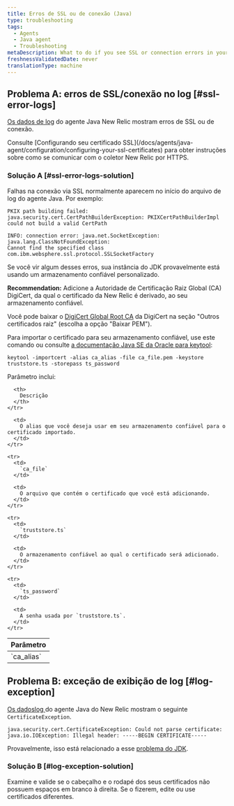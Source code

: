 ```yaml
---
title: Erros de SSL ou de conexão (Java)
type: troubleshooting
tags:
  - Agents
  - Java agent
  - Troubleshooting
metaDescription: What to do if you see SSL or connection errors in your New Relic Java app's logs.
freshnessValidatedDate: never
translationType: machine
---
```


## Problema A: erros de SSL/conexão no log [#ssl-error-logs]

[Os dados de log](/docs/agents/java-agent/troubleshooting/generate-debug-logs-troubleshooting-java) do agente Java New Relic mostram erros de SSL ou de conexão.

<Callout variant="tip">
  Consulte [Configurando seu certificado SSL](/docs/agents/java-agent/configuration/configuring-your-ssl-certificates) para obter instruções sobre como se comunicar com o coletor New Relic por HTTPS.
</Callout>

### Solução A [#ssl-error-logs-solution]

Falhas na conexão via SSL normalmente aparecem no início do arquivo de log do agente Java. Por exemplo:

```
PKIX path building failed: java.security.cert.CertPathBuilderException: PKIXCertPathBuilderImpl could not build a valid CertPath
```

```
INFO: connection error: java.net.SocketException: java.lang.ClassNotFoundException: 
Cannot find the specified class com.ibm.websphere.ssl.protocol.SSLSocketFactory
```

Se você vir algum desses erros, sua instância do JDK provavelmente está usando um armazenamento confiável personalizado.

<DoNotTranslate>**Recommendation:**</DoNotTranslate> Adicione a Autoridade de Certificação Raiz Global (CA) DigiCert, da qual o certificado da New Relic é derivado, ao seu armazenamento confiável.

Você pode baixar o [DigiCert Global Root CA](https://www.digicert.com/kb/digicert-root-certificates.htm) da DigiCert na seção "Outros certificados raiz" (escolha a opção "Baixar PEM").

Para importar o certificado para seu armazenamento confiável, use este comando ou consulte [a documentação Java SE da Oracle para keytool](https://docs.oracle.com/javase/6/docs/technotes/tools/solaris/keytool.html):

```
keytool -importcert -alias ca_alias -file ca_file.pem -keystore truststore.ts -storepass ts_password
```

Parâmetro inclui:

<table>
  <thead>
    <tr>
      <th>
        Parâmetro
      </th>

      <th>
        Descrição
      </th>
    </tr>
  </thead>

  <tbody>
    <tr>
      <td>
        `ca_alias`
      </td>

      <td>
        O alias que você deseja usar em seu armazenamento confiável para o certificado importado.
      </td>
    </tr>

    <tr>
      <td>
        `ca_file`
      </td>

      <td>
        O arquivo que contém o certificado que você está adicionando.
      </td>
    </tr>

    <tr>
      <td>
        `truststore.ts`
      </td>

      <td>
        O armazenamento confiável ao qual o certificado será adicionado.
      </td>
    </tr>

    <tr>
      <td>
        `ts_password`
      </td>

      <td>
        A senha usada por `truststore.ts`.
      </td>
    </tr>
  </tbody>
</table>

## Problema B: exceção de exibição de log [#log-exception]

[Os dadoslog ](/docs/agents/java-agent/troubleshooting/generate-debug-logs-troubleshooting-java)do agente Java do New Relic mostram o seguinte `CertificateException`.

```
java.security.cert.CertificateException: Could not parse certificate: java.io.IOException: Illegal header: -----BEGIN CERTIFICATE-----
```

Provavelmente, isso está relacionado a esse [problema do JDK](https://bugs.openjdk.java.net/browse/JDK-8208602).

### Solução B [#log-exception-solution]

Examine e valide se o cabeçalho e o rodapé dos seus certificados não possuem espaços em branco à direita. Se o fizerem, edite ou use certificados diferentes.